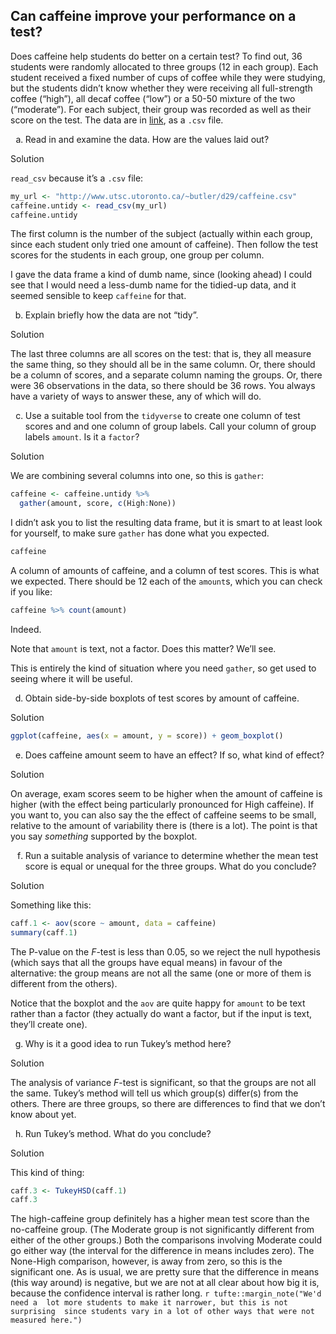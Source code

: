 ##  Can caffeine improve your performance on a test?


 
Does caffeine help students do better on a certain test? To
find out, 36 students were randomly allocated to three groups (12 in
each group).  Each student received a fixed number of cups of coffee
while they were studying, but the students didn't know whether they
were receiving all full-strength coffee ("high"), all decaf coffee
("low") or a 50-50 mixture of the two ("moderate"). For each
subject, their group was recorded as well as their score on the
test. The data are in
[link](http://www.utsc.utoronto.ca/~butler/d29/caffeine.csv), as a
`.csv` file.



(a) Read in and examine the data. How are the values laid out?


Solution


`read_csv` because it's a `.csv` file:
```r
my_url <- "http://www.utsc.utoronto.ca/~butler/d29/caffeine.csv"
caffeine.untidy <- read_csv(my_url)
caffeine.untidy
```

     

The first column is the number of the subject (actually within each
group, since each student only tried one amount of caffeine). Then
follow the test scores for the students in each group, one group per column.

I gave the data frame a kind of dumb name, since (looking ahead) I
could see that I would need a less-dumb name for the tidied-up data,
and it seemed sensible to keep `caffeine` for that.



(b) Explain briefly how the data are not "tidy".


Solution


The last three columns are all scores on the test: that is, they
all measure the same thing, so they should all be in the same column.
Or, there should be a column of scores, and a separate column
naming the groups. Or, there were 36 observations in the data, so
there should be 36 rows. You always have a variety of ways to
answer these, any of which will do.



(c) Use a suitable tool from the `tidyverse` to create one
column of test scores and and one column of group labels. Call your
column of group labels `amount`. Is it a `factor`?


Solution


We are combining several columns into one, so this is `gather`:
```r
caffeine <- caffeine.untidy %>%
  gather(amount, score, c(High:None))
```

     

I didn't ask you to list the resulting data frame, but it is smart to
at least look for yourself, to make sure `gather` has done
what you expected.

```r
caffeine
```

 

A column of amounts of caffeine, and a column of test scores. This is
what we expected. There should be 12 each of the `amount`s,
which you can check if you like:

```r
caffeine %>% count(amount)
```

 

Indeed.

Note that `amount` is text, not a factor. Does this matter? We'll see.

This is entirely the kind of situation where you need `gather`,
so get used to seeing where it will be useful.



(d) Obtain side-by-side boxplots of test scores by amount of caffeine.


Solution



```r
ggplot(caffeine, aes(x = amount, y = score)) + geom_boxplot()
```

 



(e) Does caffeine amount seem to have an effect? If so, what
kind of effect?


Solution


On average, exam scores seem to be higher when the amount of
caffeine is higher (with
the effect being particularly pronounced for High caffeine). 
If you want to, you can also say the the effect of caffeine seems
to be small, relative to the amount of variability there is (there
is a lot). The point is that you say *something* supported by
the boxplot.



(f) Run a suitable analysis of variance to determine whether
the mean test score is equal or unequal for the three groups. What
do you conclude?


Solution


Something like this:
```r
caff.1 <- aov(score ~ amount, data = caffeine)
summary(caff.1)
```

     

The P-value on the $F$-test is less than 0.05, so we reject the null
hypothesis (which says that all the groups have equal means) in favour
of the alternative: the group means are not all the same (one or more
of them is different from the others).

Notice that the boxplot and the `aov` are quite happy for
`amount` to be text rather than a factor (they actually do want
a factor, but if the input is text, they'll create one).



(g) Why is it a good idea to run Tukey's method here?
 

Solution


The analysis of variance $F$-test is significant, so that the
groups are not all the same. Tukey's method will tell us which
group(s) differ(s) from the others. There are three groups, so
there are differences to find that we don't know about yet.



(h) Run Tukey's method. What do you conclude?


Solution


This kind of thing:

```r
caff.3 <- TukeyHSD(caff.1)
caff.3
```

 

The high-caffeine group definitely has a higher mean test score than
the no-caffeine group. (The Moderate group is not significantly
different from either of the other groups.)
Both the
comparisons involving Moderate could go either way (the interval for
the difference in means includes zero). The None-High comparison, 
however, is away from zero, so this is the significant one. As is
usual, we are pretty sure that the difference in means (this way
around) is negative, but we are not at all clear about how big it is,
because the confidence interval is rather long.
`r tufte::margin_note("We'd need a  lot more students to make it narrower, but this is not surprising  since students vary in a lot of other ways that were not measured here.")`




